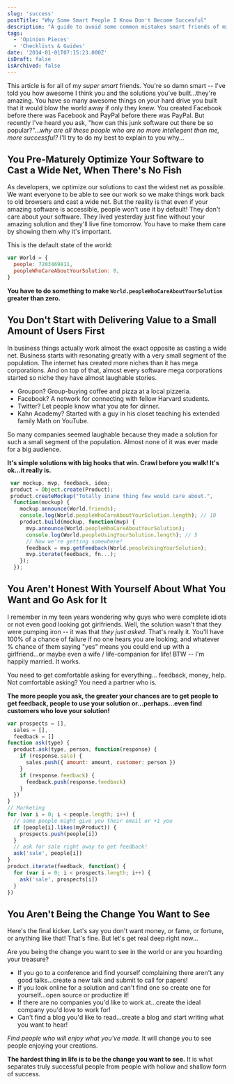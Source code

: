 ```yaml
---
slug: 'success'
postTitle: "Why Some Smart People I Know Don't Become Succesful"
description: "A guide to avoid some common mistakes smart friends of mine have made with their careers."
tags:
  - 'Opinion Pieces'
  - 'Checklists & Guides'
date: '2014-01-01T07:15:23.000Z'
isDraft: false
isArchived: false
---
```


This article is for all of my _super smart_ friends. You're so damn smart -- I've told you how awesome I think you and the solutions you've built...they're amazing. You have so many awesome things on your hard drive you built that it would blow the world away if only they knew. You created Facebook before there was Facebook and PayPal before there was PayPal. But recently I've heard you ask, "how can this junk software out there be so popular?"..._why are all these people who are no more intellegent than me, more successful?_ I'll try to do my best to explain to you why...

## You Pre-Maturely Optimize Your Software to Cast a Wide Net, When There's No Fish

As developers, we optimize our solutions to cast the widest net as possible. We want everyone to be able to see our work so we make things work back to old browsers and cast a wide net. But the reality is that even if your amazing software is accessible, people won't use it by default! They don't care about your software. They lived yesterday just fine without your amazing solution and they'll live fine tomorrow. You have to make them care by showing them why it's important.

This is the default state of the world:

```js
var World = {
  people: 7203469811,
  peopleWhoCareAboutYourSolution: 0,
}
```

**You have to do something to make `World.peopleWhoCareAboutYourSolution` greater than zero.**

## You Don't Start with Delivering Value to a Small Amount of Users First

In business things actually work almost the exact opposite as casting a wide net. Business starts with resonating greatly with a very small segment of the population. The internet has created more niches than it has mega corporations. And on top of that, almost every software mega corporations started so niche they have almost laughable stories.

* Groupon? Group-buying coffee and pizza at a local pizzeria.
* Facebook? A network for connecting with fellow Harvard students.
* Twitter? Let people know what you ate for dinner.
* Kahn Academy? Started with a guy in his closet teaching his extended family Math on YouTube.

So many companies seemed laughable because they made a solution for such a small segment of the population. Almost none of it was ever made for a big audience.

**It's simple solutions with big hooks that win. Crawl before you walk! It's ok...it really is.**

```js
 var mockup, mvp, feedback, idea;
 product = Object.create(Product);
 product.createMockup("Totally inane thing few would care about.",
  function(mockup) {
    mockup.announce(World.friends);
    console.log(World.peopleWhoCareAboutYourSolution.length); // 10
    product.build(mockup, function(mvp) {
      mvp.announce(World.peopleWhoCareAboutYourSolution);
      console.log(World.peopleUsingYourSolution.length); // 5
      // Now we're getting somewhere!
      feedback = mvp.getFeedback(World.peopleUsingYourSolution);
      mvp.iterate(feedback, fn...);
    });
  });
```

## You Aren't Honest With Yourself About What You Want and Go Ask for It

I remember in my teen years wondering why guys who were complete idiots or not even good looking got girlfriends. Well, the solution wasn't that they were pumping iron -- it was that _they just asked_. That's really it. You'll have 100% of a chance of failure if no one hears you are looking, and whatever % chance of them saying "yes" means you could end up with a girlfriend...or maybe even a wife / life-companion for life! BTW -- I'm happily married. It works.

You need to get comfortable asking for everything... feedback, money, help. Not comfortable asking? You need a partner who is.

**The more people you ask, the greater your chances are to get people to get feedback, people to use your solution or...perhaps...even find customers who love your solution!**

```js
var prospects = [],
  sales = [],
  feedback = []
function ask(type) {
  product.ask(type, person, function(response) {
    if (response.sale) {
      sales.push({ amount: amount, customer: person })
    }
    if (response.feedback) {
      feedback.push(response.feedback)
    }
  })
}
// Marketing
for (var i = 0; i < people.length; i++) {
  // some people might give you their email or +1 you
  if (people[i].likes(myProduct)) {
    prospects.push(people[i])
  }
  // ask for sale right away to get feedback!
  ask('sale', people[i])
}
product.iterate(feedback, function() {
  for (var i = 0; i < prospects.length; i++) {
    ask('sale', prospects[i])
  }
})
```

## You Aren't Being the Change You Want to See

Here's the final kicker. Let's say you don't want money, or fame, or fortune, or anything like that! That's fine. But let's get real deep right now...

Are you being the change you want to see in the world or are you hoarding your treasure?

* If you go to a conference and find yourself complaining there aren't any good talks...create a new talk and submit to call for papers!
* If you look online for a solution and can't find one so create one for yourself...open source or productize it! 
* If there are no companies you'd like to work at...create the ideal company you'd love to work for!
* Can't find a blog you'd like to read...create a blog and start writing what you want to hear!

_Find people who will enjoy what you've made._ It will change you to see people enjoying your creations.

**The hardest thing in life is to be the change you want to see.** It is what separates truly successful people from people with hollow and shallow form of success.
